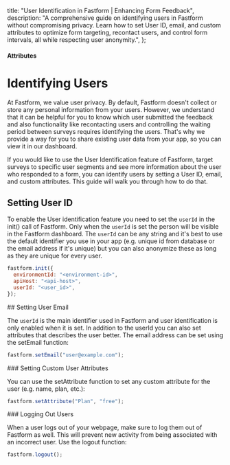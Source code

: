   title: "User Identification in Fastform | Enhancing Form Feedback",
  description:
    "A comprehensive guide on identifying users in Fastform without compromising privacy. Learn how to set User ID, email, and custom attributes to optimize form targeting, recontact users, and control form intervals, all while respecting user anonymity.",
};

#### Attributes

# Identifying Users

At Fastform, we value user privacy. By default, Fastform doesn't collect or store any personal information from your users. However, we understand that it can be helpful for you to know which user submitted the feedback and also functionality like recontacting users and controlling the waiting period between surveys requires identifying the users. That's why we provide a way for you to share existing user data from your app, so you can view it in our dashboard.

If you would like to use the User Identification feature of Fastform, target surveys to specific user segments and see more information about the user who responded to a form, you can identify users by setting a User ID, email, and custom attributes. This guide will walk you through how to do that.

## Setting User ID

To enable the User identification feature you need to set the `userId` in the init() call of Fastform. Only when the `userId` is set the person will be visible in the Fastform dashboard. The `userId` can be any string and it's best to use the default identifier you use in your app (e.g. unique id from database or the email address if it's unique) but you can also anonymize these as long as they are unique for every user.

<Col>
<CodeGroup title="Setting User ID">

```javascript
fastform.init({
  environmentId: "<environment-id>",
  apiHost: "<api-host>",
  userId: "<user_id>",
});
```

</CodeGroup>
</Col>
## Setting User Email

The `userId` is the main identifier used in Fastform and user identification is only enabled when it is set. In addition to the userId you can also set attributes that describes the user better. The email address can be set using the setEmail function:

<Col>
<CodeGroup title="Setting Email">

```javascript
fastform.setEmail("user@example.com");
```

</CodeGroup>
</Col>
### Setting Custom User Attributes

You can use the setAttribute function to set any custom attribute for the user (e.g. name, plan, etc.):

<Col>
<CodeGroup title="Setting Custom Attributes">

```javascript
fastform.setAttribute("Plan", "free");
```

</CodeGroup>
</Col>
### Logging Out Users

When a user logs out of your webpage, make sure to log them out of Fastform as well. This will prevent new activity from being associated with an incorrect user. Use the logout function:

<Col>
<CodeGroup title="Logging out User">

```javascript
fastform.logout();
```

</CodeGroup>
</Col>

